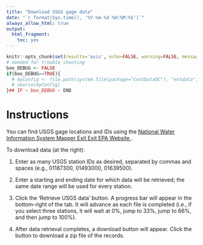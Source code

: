 ```yaml
---
title: "Download USGS gage data"
date: "`r format(Sys.time(), '%Y-%m-%d %H:%M:%S')`"
always_allow_html: true
output:
  html_fragment:
    toc: yes
---
```


```r
knitr::opts_chunk$set(results='asis', echo=FALSE, warning=FALSE, message = FALSE)
# needed for trouble shooting
boo_DEBUG <- FALSE
if(boo_DEBUG==TRUE){
  # myConfig <- file.path(system.file(package="ContDataQC"), "extdata", "config.ORIG.R")
  # source(myConfig)
}## IF ~ boo_DEBUG ~ END
```

# Instructions

You can find USGS gage locations and IDs using the 
<a class="menu__link" href="https://maps.waterdata.usgs.gov/mapper/index.html" target="_blank">National Water Information System Mapper<span class="usa-tag external-link__tag" title="Exit EPA Website">
                    <span aria-hidden="true">Exit</span>
                    <span class="u-visually-hidden"> Exit EPA Website</span>
                  </span>
                </a>.

To download data (at the right):

1.  Enter as many USGS station IDs as desired, separated by commas and spaces (e.g., 01187300, 01493000, 01639500).

2.  Enter a starting and ending date for which data will be retrieved; the same date range will be used for every station.

3.  Click the 'Retrieve USGS data' button. A progress bar will appear in the bottom-right of the tab. It will advance as each file is completed (i.e., if you select three stations, it will wait at 0%, jump to 33%, jump to 66%, and then jump to 100%).

4.  After data retrieval completes, a download button will appear. Click the button to download a zip file of the records.
